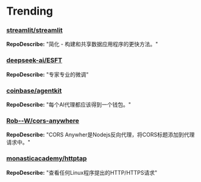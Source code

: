 
# Trending

### [streamlit/streamlit](https://github.com/streamlit/streamlit)
**RepoDescribe:** "简化 - 构建和共享数据应用程序的更快方法。"
  

### [deepseek-ai/ESFT](https://github.com/deepseek-ai/ESFT)
**RepoDescribe:** "专家专业的微调"
  

### [coinbase/agentkit](https://github.com/coinbase/agentkit)
**RepoDescribe:** "每个AI代理都应该得到一个钱包。"
  

### [Rob--W/cors-anywhere](https://github.com/Rob--W/cors-anywhere)
**RepoDescribe:** "CORS Anywher是Nodejs反向代理，将CORS标题添加到代理请求中。"
  

### [monasticacademy/httptap](https://github.com/monasticacademy/httptap)
**RepoDescribe:** "查看任何Linux程序提出的HTTP/HTTPS请求"
  